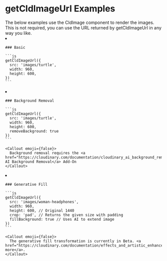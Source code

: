 


<Head>
  <title>getCldImageUrl Examples - Next Cloudinary</title>
  <meta name="og:title" content="getCldImageUrl Examples - Next Cloudinary" />
  <meta name="og:url" content={`https://next.cloudinary.dev/getcldimageurl/examples`} />
</Head>

<OgImage
  title="getCldImageUrl Examples"
  twitterTitle="getCldImageUrl Examples"
/>

# getCldImageUrl Examples

<Callout emoji={false}>
  The below examples use the CldImage component to render the images. This is not required, you can use the URL returned by getCldImageUrl in any way you like.
</Callout>

<ImageGrid>
  <li>
    <CldImage
      src={getCldImageUrl({
        src: `${process.env.IMAGES_DIRECTORY}/turtle`,
        width: 960,
        height: 600,
      })}
      width="960"
      height="600"
      sizes="(max-width: 480px) 100vw, 50vw"
      alt=""
      preserveTransformations
    />

    ### Basic

    ```js
    getCldImageUrl({
      src: 'images/turtle',
      width: 960,
      height: 600,
    })
    ```
  </li>
  <li>
    <CldImage
      src={getCldImageUrl({
        src: `${process.env.IMAGES_DIRECTORY}/turtle`,
        width: 960,
        height: 600,
        removeBackground: true
      })}
      width="960"
      height="600"
      sizes="(max-width: 480px) 100vw, 50vw"
      alt=""
      preserveTransformations
    />

    ### Background Removal

    ```js
    getCldImageUrl({
      src: 'images/turtle',
      width: 960,
      height: 600,
      removeBackground: true
    })
    ```

    <Callout emoji={false}>
      Background removal requires the <a href="https://cloudinary.com/documentation/cloudinary_ai_background_removal_addon">Cloudinary AI Background Removal</a> Add-On
    </Callout>
  </li>
  <li>
    <CldImage
      src={getCldImageUrl({
        src: `${process.env.IMAGES_DIRECTORY}/woman-headphones`,
        width: 960,
        height: 600,
        crop: 'pad',
        fillBackground: true
      })}
      width="960"
      height="600"
      sizes="(max-width: 480px) 100vw, 50vw"
      alt=""
      preserveTransformations
    />

    ### Generative Fill

    ```js
    getCldImageUrl({
      src: 'images/woman-headphones',
      width: 960,
      height: 600, // Original 1440
      crop: 'pad', // Returns the given size with padding
      fillBackground: true // Uses AI to extend image
    })
    ```

    <Callout emoji={false}>
      The generative fill transformation is currently in Beta. <a href="https://cloudinary.com/documentation/effects_and_artistic_enhancements#generative_fill">Learn more</a>.
    </Callout>
  </li>
</ImageGrid>